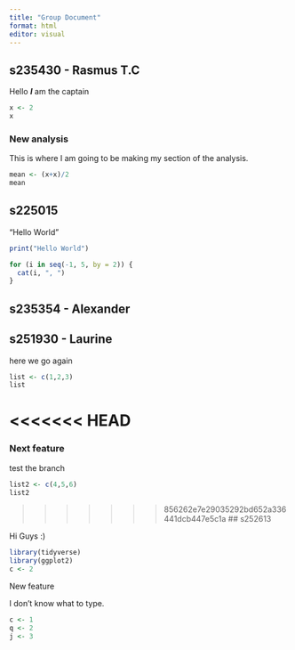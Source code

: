 ```yaml
---
title: "Group Document"
format: html
editor: visual
---
```


## s235430 - Rasmus T.C

Hello ***I*** am the captain

```r
x <- 2
x
```

### New analysis

This is where I am going to be making my section of the analysis.

```r
mean <- (x+x)/2
mean
```

## s225015

"Hello World"

```r
print("Hello World")
```

```r
for (i in seq(-1, 5, by = 2)) {
  cat(i, ", ")
}
```

## s235354 - Alexander

## s251930 - Laurine

here we go again

```r
list <- c(1,2,3)
list 
```

<<<<<<< HEAD
=======
### Next feature

test the branch

```r
list2 <- c(4,5,6)
list2
```

>>>>>>> 856262e7e29035292bd652a336441dcb447e5c1a
## s252613

Hi Guys :)

```r
library(tidyverse)
library(ggplot2)
c <- 2
```

New feature

I don't know what to type.

```r
c <- 1
q <- 2
j <- 3
```
